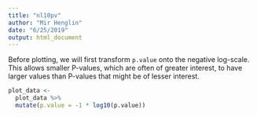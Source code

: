 ```yaml
---
title: "nl10pv"
author: "Mir Henglin"
date: "6/25/2019"
output: html_document
---
```



Before plotting, we will first transform `p.value` onto the negative log-scale. This allows smaller P-values, which are often of greater interest, to have larger values than P-values that might be of lesser interest.

```r
plot_data <- 
  plot_data %>% 
  mutate(p.value = -1 * log10(p.value))
```
